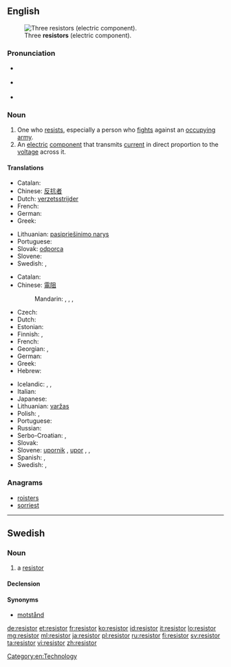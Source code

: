 ==English==
[[File:3_Resistors.jpg|thumb|Three '''resistors''' (electric component).]]

===Pronunciation===
* {{a|UK}} {{IPA|/rɪˈzɪstə/}}
* {{a|US}} {{IPA|/rɪˈzɪstɚ/}}
* {{rhymes|ɪstə(r)}}

===Noun===
{{en-noun}}

# One who [[resist]]s, especially a person who [[fight]]s against an [[occupy]]ing [[army]].
# An [[electric]] [[component]] that transmits [[current]] in direct proportion to the [[voltage]] across it.

====Translations====
{{trans-top|One who resists, especially a person who fights against an occupying army}}
* Catalan: {{t-|ca|resistent|m}}
* Chinese: [[反抗]][[者]]
* Dutch: [[verzetsstrijder]] {{m}}
* French: {{t+|fr|résistant|m}}
* German: {{t+|de|Widerstandskämpfer|m}}
* Greek: {{t+|el|αντιστασιακός|m}}
{{trans-mid}}
* Lithuanian: [[pasipriešinimo narys]] {{m}}
* Portuguese: {{t|pt|resistente|m|f}}
* Slovak: [[odporca]] {{m}}
* Slovene: {{t+|sl|upornik|m}}
* Swedish: {{t-|sv|motståndsman|c}}, {{t-|sv|motståndskämpe|c}}
{{trans-bottom}}

{{trans-top|An electric component that transmits current in direct proportion to the voltage across it}}
* Catalan: {{t-|ca|resistència|f}}
* Chinese: [[電阻]]
*: Mandarin: {{t|cmn|電阻|sc=Hani}}, {{t|cmn|电阻|tr=diànzǔ|sc=Hani}}, {{t|cmn|電阻器|sc=Hani}}, {{t|cmn|电阻器|tr=diànzǔqì|sc=Hani}}
* Czech: {{t-|cs|odpor|m}}
* Dutch: {{t+|nl|weerstand|m}}
* Estonian: {{t+|et|takisti}}
* Finnish: {{t+|fi|vastus}}, {{t+|fi|resistori}}
* French: {{t+|fr|résistance|f}}
* Georgian: {{t-|ka|რეზისტორი|sc=Geor}}, {{t|ka|რეზისტორი|tr=rezistori|sc=Geor}}
* German: {{t+|de|Widerstand|m}}
* Greek: {{t+|el|αντίσταση|f}}
* Hebrew: {{t+|he|נגד|m|tr=nagad|sc=Hebr}}
{{trans-mid}}
* Icelandic: {{t-|is|viðnám|n}}, {{t-|is|viðnámstæki|n}}, {{t-|is|mótstaða|f}}
* Italian: {{t-|it|resistore|m}}
* Japanese: {{t|ja|抵抗器|tr=ていこうき, teikōki|sc=Jpan}}
* Lithuanian: [[varžas]] {{f}}
* Polish: {{t|pl|opornik|m}}, {{t|pl|rezystor|m}}
* Portuguese: {{t|pt|resistor|m}}
* Russian: {{t+|ru|резистор|m|sc=Cyrl|tr=rezístor|alt=рези́стор}}
* Serbo-Croatian: {{t-|sh|отпорник|m|tr=otpornik|sc=Cyrl}}, {{t|sh|otpornik|m}}
* Slovak: {{t-|sk|odpor|m}}
* Slovene: [[upornik]] {{m}}, [[upor]] {{m}}, {{t|sl|upornik|m}}, {{t|sl|upor|m}}
* Spanish: {{t|es|resistencia|f}}, {{t|es|resistor|m}}
* Swedish: {{t+|sv|resistor|c}}, {{t+|sv|motstånd|n}}
{{trans-bottom}}

===Anagrams===
* [[roisters#English|roisters]]
* [[sorriest#English|sorriest]]

[[Category:en:Technology]]

----

==Swedish==
{{wikipedia|lang=sv}}

===Noun===
{{sv-noun|g=c}}

# {{electronics|lang=sv}} a [[#English|resistor]]

====Declension====
{{sv-noun-reg-r-c|3=resistore}}

====Synonyms====
* [[motstånd]]

[[de:resistor]]
[[et:resistor]]
[[fr:resistor]]
[[ko:resistor]]
[[id:resistor]]
[[it:resistor]]
[[lo:resistor]]
[[mg:resistor]]
[[ml:resistor]]
[[ja:resistor]]
[[pl:resistor]]
[[ru:resistor]]
[[fi:resistor]]
[[sv:resistor]]
[[ta:resistor]]
[[vi:resistor]]
[[zh:resistor]]